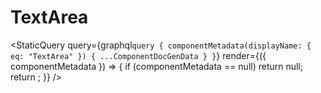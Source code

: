 
# TextArea

<StaticQuery
  query={graphql`query {
    componentMetadata(displayName: { eq: "TextArea" }) { ...ComponentDocGenData }
  }`}
  render={({ componentMetadata }) => {
    if (componentMetadata == null) return null;
    return <PropsTable propMetaData={componentMetadata.props} />;
  }}
/>
